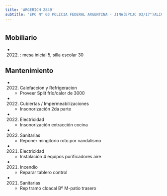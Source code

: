```yaml
---
title: 'ARGERICH 2849'
subtitle: 'EPC N° 03 POLICIA FEDERAL ARGENTINA - JINA(EPCJC 03/17°)ALICIA MOREAU DE JUSTO'
---
```


#


## Mobiliario

*  (2022) : mesa inicial 5, silla escolar 30 





## Mantenimiento

*  (2022) Calefaccion y Refrigeracion 
    + Proveer Split frío/calor de 3000

*  (2022) Cubiertas / Impermeabilizaciones 
    + Insonorización 2da parte

*  (2022) Electricidad 
    + Insonorización extracción cocina

*  (2022) Sanitarias 
    + Reponer mingitorio roto por vandalismo

*  (2021) Electricidad 
    + Instalación 4 equipos purificadores aire

*  (2021) Incendio 
    + Reparar tablero control

*  (2021) Sanitarias 
    + Rep tramo cloacal Bº M-patio trasero



